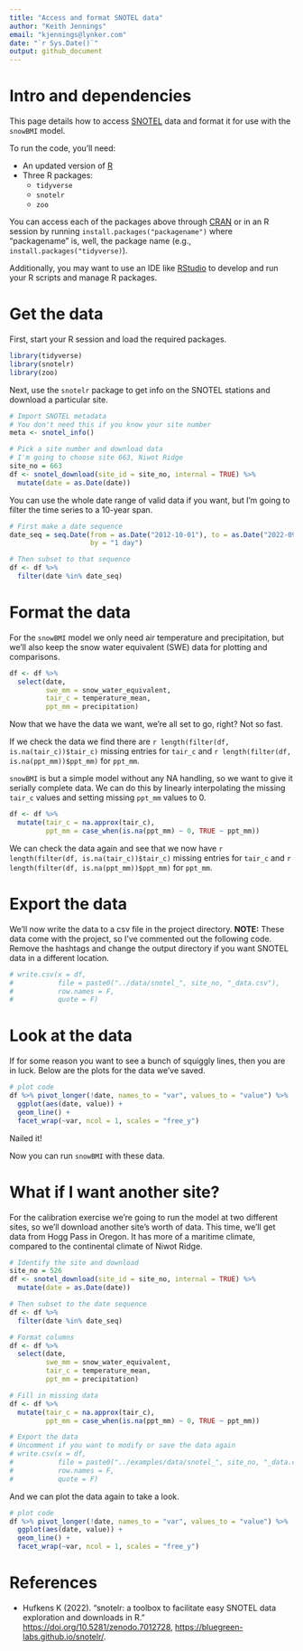 ```yaml
---
title: "Access and format SNOTEL data"
author: "Keith Jennings"
email: "kjennings@lynker.com"
date: "`r Sys.Date()`"
output: github_document
---
```


# Intro and dependencies

This page details how to access [SNOTEL](https://www.nrcs.usda.gov/wps/portal/wcc/home/aboutUs/monitoringPrograms/automatedSnowMonitoring) data and format it for use with the `snowBMI` model. 

To run the code, you'll need:

- An updated version of [R](https://www.r-project.org/)
- Three R packages:
  - `tidyverse` 
  - `snotelr`
  - `zoo`

You can access each of the packages above through [CRAN](https://cran.r-project.org/) or in an R session by running `install.packages("packagename")` where "packagename" is, well, the package name (e.g., `install.packages("tidyverse)`).

Additionally, you may want to use an IDE like [RStudio](https://posit.co/download/rstudio-desktop/) to develop and run your R scripts and manage R packages.

# Get the data

First, start your R session and load the required packages.

```r
library(tidyverse)
library(snotelr)
library(zoo)
```

Next, use the `snotelr` package to get info on the SNOTEL stations and download a particular site.

```r
# Import SNOTEL metadata 
# You don't need this if you know your site number
meta <- snotel_info()

# Pick a site number and download data
# I'm going to choose site 663, Niwot Ridge
site_no = 663
df <- snotel_download(site_id = site_no, internal = TRUE) %>% 
  mutate(date = as.Date(date))
```

You can use the whole date range of valid data if you want, but I'm going to filter the time series to a 10-year span.

```r
# First make a date sequence
date_seq = seq.Date(from = as.Date("2012-10-01"), to = as.Date("2022-09-30"),
                    by = "1 day")

# Then subset to that sequence
df <- df %>% 
  filter(date %in% date_seq) 
```

# Format the data

For the `snowBMI` model we only need air temperature and precipitation, but we'll also keep the snow water equivalent (SWE) data for plotting and comparisons.

```r
df <- df %>% 
  select(date, 
         swe_mm = snow_water_equivalent,
         tair_c = temperature_mean,
         ppt_mm = precipitation)
```

Now that we have the data we want, we're all set to go, right? Not so fast. 

If we check the data we find there are `r length(filter(df, is.na(tair_c))$tair_c)` missing entries for `tair_c` and `r length(filter(df, is.na(ppt_mm))$ppt_mm)` for `ppt_mm`. 

`snowBMI` is but a simple model without any NA handling, so we want to give it serially complete data. We can do this by linearly interpolating the missing `tair_c` values and setting missing `ppt_mm` values to 0.

```r
df <- df %>% 
  mutate(tair_c = na.approx(tair_c),
         ppt_mm = case_when(is.na(ppt_mm) ~ 0, TRUE ~ ppt_mm))
```

We can check the data again and see that we now have `r length(filter(df, is.na(tair_c))$tair_c)` missing entries for `tair_c` and `r length(filter(df, is.na(ppt_mm))$ppt_mm)` for `ppt_mm`.

# Export the data

We'll now write the data to a csv file in the project directory. **NOTE:** These data come with the project, so I've commented out the following code. Remove the hashtags and change the output directory if you want SNOTEL data in a different location.

```r
# write.csv(x = df, 
#           file = paste0("../data/snotel_", site_no, "_data.csv"), 
#           row.names = F, 
#           quote = F)
```

# Look at the data

If for some reason you want to see a bunch of squiggly lines, then you are in luck. Below are the plots for the data we've saved.

```r
# plot code
df %>% pivot_longer(!date, names_to = "var", values_to = "value") %>% 
  ggplot(aes(date, value)) +
  geom_line() + 
  facet_wrap(~var, ncol = 1, scales = "free_y")

```

Nailed it!

Now you can run `snowBMI` with these data.

# What if I want another site?

For the calibration exercise we're going to run the model at two different sites, so we'll download another site's worth of data. This time, we'll get data from Hogg Pass in Oregon. It has more of a maritime climate, compared to the continental climate of Niwot Ridge.

```r
# Identify the site and download
site_no = 526
df <- snotel_download(site_id = site_no, internal = TRUE) %>% 
  mutate(date = as.Date(date))

# Then subset to the date sequence
df <- df %>% 
  filter(date %in% date_seq) 

# Format columns
df <- df %>% 
  select(date, 
         swe_mm = snow_water_equivalent,
         tair_c = temperature_mean,
         ppt_mm = precipitation)

# Fill in missing data
df <- df %>% 
  mutate(tair_c = na.approx(tair_c),
         ppt_mm = case_when(is.na(ppt_mm) ~ 0, TRUE ~ ppt_mm))

# Export the data
# Uncomment if you want to modify or save the data again
# write.csv(x = df,
#           file = paste0("../examples/data/snotel_", site_no, "_data.csv"),
#           row.names = F,
#           quote = F)
```

And we can plot the data again to take a look.

```r
# plot code
df %>% pivot_longer(!date, names_to = "var", values_to = "value") %>% 
  ggplot(aes(date, value)) +
  geom_line() + 
  facet_wrap(~var, ncol = 1, scales = "free_y")

```

# References

- Hufkens K (2022). “snotelr: a toolbox to facilitate easy SNOTEL data exploration and downloads in R.” <https://doi.org/10.5281/zenodo.7012728>, <https://bluegreen-labs.github.io/snotelr/>. 
